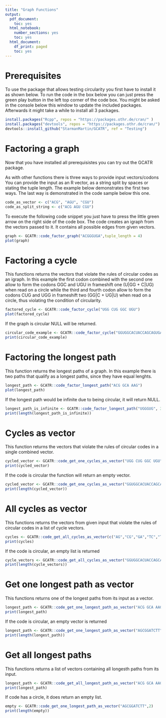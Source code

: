 ```yaml
---
title: "Graph Functions"
output:
  pdf_document:
    toc: yes
  html_notebook:
    number_sections: yes
    toc: yes
  html_document:
    df_print: paged
    toc: yes
---
```


# Prerequisites

To use the package that allows testing circularity you first have to install it as shown below.
To run the code in the box below you can just press the green play button in the left top corner of the code box.
You might be asked in the console below this window to update the included packages. Afterwards it might take a while to install all 3 packages.

```r
install.packages("Rcpp", repos = "https://packages.othr.de/cran/" )
install.packages("devtools", repos = "https://packages.othr.de/cran/")
devtools::install_github("StarmanMartin/GCATR", ref = "Testing")
```

# Factoring a graph
Now that you have installed all prerequisistes you can try out the GCATR package. 

As with other functions there is three ways to provide input vectors/codons
You can provide the input as an R vector, as a string split by spaces or stating the tuple length.
The example below demonstrates the first two ways.
The last way is demonstrated in the code sample below this one.
```r
code_as_vector <- c("ACG", "AGU", "CGU")
code_as_split_string <- c("ACG AGU CGU")
```



To execute the following code snippet you just have to press the little green arrow on the right side of the code box.
The code creates an igraph from the vectors passed to it. It contains all possible edges from given vectors.
```r
graph <- GCATR::code_factor_graph("ACGGGUGA",tuple_length = 4)
plot(graph)
```

# Factoring a cycle

This functions returns the vectors that violate the rules of circular codes as an igraph.
In this example the first codon combined with the second one allow to form the codons GGC and UGU in frameshift one (U|GG + C|UG) when read on a circle while the third and fourth codon allow to form the codons CUG and UGG in frameshift two (GG|C + UG|U) when read on a circle, thus violating the condition of circularity.
```r
factored_cycle <- GCATR::code_factor_cycle("UGG CUG GGC UGU")
plot(factored_cycle)
```

If the graph is circular NULL will be returned.
```r
circular_code_example <- GCATR::code_factor_cycle("GGUGGCACUACCAGCAGUGACGAUGUCGUUAAUAUUAACAUCGCUGCC", 3)
print(circular_code_example)
```


# Factoring the longest path

This function returns the longest paths of a graph. 
In this example there is two paths that qualify as a longest paths, since they have equal lenghts.
```r
longest_path <- GCATR::code_factor_longest_path("ACG GCA AAG")
plot(longest_path)
```

If the longest path would be infinite due to being circular, it will return NULL.
```r
longest_path_is_infinite <- GCATR::code_factor_longest_path("UGGGUG", 3)
print(length(longest_path_is_infinite))
```

# Cycles as vector
This function returns the vectors that violate the rules of circular codes in a single combined vector.
```r
cycled_vector <- GCATR::code_get_one_cycles_as_vector("UGG CUG GGC UGU")
print(cycled_vector)
```

If the code is circular the function will return an empty vector.
```r
cycled_vector <- GCATR::code_get_one_cycles_as_vector("GGUGGCACUACCAGCAGUGACGAUGUCGUUAAUAUUAACAUCGCUGCC", 3)
print(length(cycled_vector))
```

# All cycles as vector
This functions returns the vectors from given input that violate the rules of circular codes in a list of cycle vectors.
```r
cycles <- GCATR::code_get_all_cycles_as_vector(c("AG","CG","GA","TC","TT"))
print(cycles)
```

If the code is circular, an empty list is returned
```r
cycle_vectors <- GCATR::code_get_all_cycles_as_vector("GGUGGCACUACCAGCAGUGACGAUGUCGUUAAUAUUAACAUCGCUGCC", 3)
print(length(cycle_vectors))
```

# Get one longest path as vector

This functions returns one of the longest paths from its input as a vector.
```r
longest_path <- GCATR::code_get_one_longest_path_as_vector("ACG GCA AAG")
print(longest_path)
```

If the code is circular, an empty vector is returned
```r
longest_path <- GCATR::code_get_one_longest_path_as_vector("AGCGGATCTT",2)
print(length(longest_path))
```

# Get all longest paths
This functions returns a list of vectors containing all longesth paths from its input.
```r
longest_path <- GCATR::code_get_all_longest_path_as_vector("ACG GCA AAG")
print(longest_path)
```
If code has a circle, it does return an empty list.
```r
empty <- GCATR::code_get_one_longest_path_as_vector("AGCGGATCTT",2)
print(length(empty))
```
